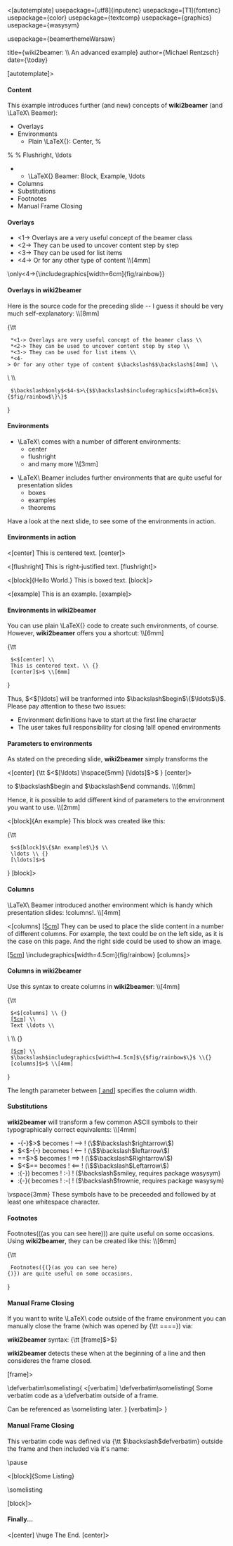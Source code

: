 <[autotemplate]
usepackage=[utf8]{inputenc}
usepackage=[T1]{fontenc}
usepackage={color}
usepackage={textcomp}
usepackage={graphics}
usepackage={wasysym}

usepackage={beamerthemeWarsaw}

title={wiki2beamer: \\ An advanced example}
author={Michael Rentzsch}
date={\today}

[autotemplate]>

==== Content ====

This example introduces further (and new) concepts of '''wiki2beamer''' (and \LaTeX\ Beamer):

* Overlays
* Environments
** Plain \LaTeX{}: Center, %
%
%
Flushright, \ldots
** \LaTeX{} Beamer: Block, Example, \ldots
* Columns
* Substitutions
* Footnotes
* Manual Frame Closing

==== Overlays ====

*<1-> Overlays are a very useful concept of the beamer class
*<2-> They can be used to uncover content step by step
*<3-> They can be used for list items
*<4-> Or for any other type of content \\[4mm]

\only<4->{\includegraphics[width=6cm]{fig/rainbow}}


==== Overlays in wiki2beamer ====

Here is the source code for the preceding slide -- I guess it should be very much self-explanatory: \\[8mm]

{\tt
  *<1-> Overlays are very useful concept of the beamer class \\
  *<2-> They can be used to uncover content step by step \\
  *<3-> They can be used for list items \\
  *<4-> Or for any other type of content $\backslash$$\backslash$[4mm] \\
\ \\
  $\backslash$only$<$4-$>\{$$\backslash$includegraphics[width=6cm]$\{$fig/rainbow$\}\}$
}


==== Environments ====

* \LaTeX\ comes with a number of different environments:
** center
** flushright
** and many more \\[3mm]

* \LaTeX\ Beamer includes further environments that are quite useful for presentation slides
** boxes
** examples
** theorems

Have a look at the next slide, to see some of the environments in action.


==== Environments in action ====

<[center]
This is centered text.
[center]>

<[flushright]
This is right-justified text.
[flushright]>

<[block]{Hello World.}
This is boxed text.
[block]>

<[example]
This is an example.
[example]>


==== Environments in wiki2beamer ====

You can use plain \LaTeX{} code to create such environments, of course. However, '''wiki2beamer'''
offers you a shortcut: \\[6mm]

{\tt
  $<$[center] \\
  This is centered text. \\ {}
  [center]$>$ \\[6mm]
}

Thus, $<$[\ldots] will be tranformed into $\backslash$begin$\{$\ldots$\}$. Please pay attention to these two issues:

* Environment definitions have to start at the first line character
* The user takes full responsibility for closing !all! opened environments


==== Parameters to environments ====

As stated on the preceding slide, '''wiki2beamer''' simply transforms the

<[center]
{\tt $<$[\ldots] \hspace{5mm} [\ldots]$>$ }
[center]>

to $\backslash$begin and $\backslash$end commands. \\[6mm]

Hence, it is possible to add different kind of parameters to the environment you want to use. \\[2mm]

<[block]{An example}
This block was created like this:

{\tt
  $<$[block]$\{$An example$\}$ \\
  \ldots \\ {}
  [\ldots]$>$
}
[block]>


==== Columns ====

\LaTeX\ Beamer introduced another environment which is handy which presentation slides: !columns!. \\[4mm]

<[columns]
[[[5cm]]]
They can be used to place the slide content in a number of different columns. For example, the text could be on the
left side, as it is the case on this page. And the right side could be used to show an image.

[[[5cm]]]
\includegraphics[width=4.5cm]{fig/rainbow}
[columns]>


==== Columns in wiki2beamer ====

Use this syntax to create columns in '''wiki2beamer''': \\[4mm]

{\tt
  $<$[columns] \\ {}
  [[[5cm]]] \\
  Text \ldots \\
\ \\ {}
  [[[5cm]]] \\
  $\backslash$includegraphics[width=4.5cm]$\{$fig/rainbow$\}$ \\{}
  [columns]$>$ \\[4mm]
}

The length parameter between [[[ and ]]] specifies the column width.



==== Substitutions ====

'''wiki2beamer''' will transform a few common ASCII symbols to their typographically correct equivalents: \\[4mm]

* -{-}$>$ becomes ! --> ! (\$$\backslash$rightarrow\$)
* $<$-{-} becomes ! <-- ! (\$$\backslash$leftarrow\$)
* ==$>$ becomes ! ==> ! (\$$\backslash$Rightarrow\$)
* $<$== becomes ! <== ! (\$$\backslash$Leftarrow\$)
* :{-}) becomes ! :-) ! ($\backslash$smiley, requires package wasysym)
* :{-}( becomes ! :-( ! ($\backslash$frownie, requires package wasysym)

\vspace{3mm}
These symbols have to be preceeded and followed by at least one whitespace character.


==== Footnotes ====

Footnotes(((as you can see here))) are quite useful on some occasions. Using '''wiki2beamer''', they can be
created like this: \\[6mm]

{\tt
  Footnotes({(}(as you can see here){)}) are quite useful on some occasions.
}


==== Manual Frame Closing ====

If you want to write \LaTeX\ code outside of the frame environment
you can manually close the frame (which was opened by {\tt ====}) via:

'''wiki2beamer''' syntax: {\tt [frame]$>$}

'''wiki2beamer''' detects these when at the beginning of a line and then
consideres the frame closed.

[frame]>

\defverbatim\somelisting{
<[verbatim]
\defverbatim\somelisting{
Some verbatim code
as a \defverbatim
outside of a frame.

Can be referenced
as \somelisting
later.
}
[verbatim]>
}

==== Manual Frame Closing ====

This verbatim code was defined via {\tt $\backslash$defverbatim} outside
the frame and then included via it's name:

\pause

<[block]{Some Listing}

\somelisting

[block]>

==== Finally... ====

<[center]
\huge The End.
[center]>
